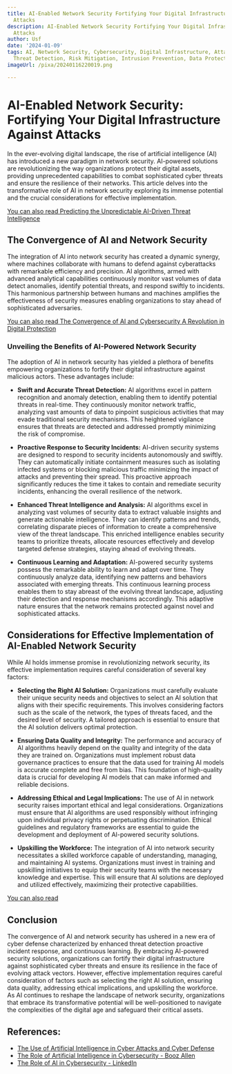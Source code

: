 ```yaml
---
title: AI-Enabled Network Security Fortifying Your Digital Infrastructure Against
  Attacks
description: AI-Enabled Network Security Fortifying Your Digital Infrastructure Against
  Attacks
author: Usf
date: '2024-01-09'
tags: AI, Network Security, Cybersecurity, Digital Infrastructure, Attack Prevention,
  Threat Detection, Risk Mitigation, Intrusion Prevention, Data Protection, Compliance
imageUrl: /pixa/20240116220019.png

---
```

# AI-Enabled Network Security: Fortifying Your  Digital Infrastructure Against Attacks

In the ever-evolving digital landscape, the rise of artificial intelligence (AI) has introduced a new paradigm  in network security. AI-powered  solutions are revolutionizing the way  organizations protect their  digital assets, providing unprecedented  capabilities to combat sophisticated cyber threats and ensure  the resilience of their networks. This  article delves into  the transformative role of AI in network security exploring  its immense potential  and the crucial considerations for effective implementation.

[You can also read Predicting the Unpredictable AI-Driven Threat Intelligence](Predicting%20the%20Unpredictable%20AI-Driven%20Threat%20Intelligence)


## The Convergence of  AI and Network Security

The integration of AI into network security has created a dynamic synergy, where machines collaborate with humans  to defend against cyberattacks  with  remarkable efficiency and precision. AI algorithms, armed with advanced analytical capabilities continuously monitor vast volumes of  data detect anomalies, identify potential threats, and  respond swiftly to incidents. This harmonious partnership between humans  and machines amplifies the effectiveness of security measures enabling organizations to stay ahead of sophisticated adversaries.

[You can also read The Convergence of AI and Cybersecurity  A Revolution in Digital Protection](The%20Convergence%20of%20AI%20and%20Cybersecurity%20A%20Revolution%20in%20Digital%20Protection)


### Unveiling  the Benefits of AI-Powered Network Security

The adoption of AI in network security has yielded a plethora of benefits empowering organizations to fortify their  digital infrastructure against malicious actors. These advantages include:

- **Swift and Accurate Threat Detection:** AI algorithms excel in pattern recognition and anomaly detection, enabling them to identify  potential threats in real-time. They continuously monitor network traffic, analyzing vast amounts of data to pinpoint suspicious activities that may evade traditional security mechanisms. This  heightened vigilance ensures that threats are detected and addressed  promptly minimizing the  risk of  compromise.

- **Proactive Response to Security Incidents:**  AI-driven  security systems are designed to respond to security incidents autonomously and  swiftly. They  can automatically initiate containment measures such as isolating infected systems or blocking malicious  traffic minimizing the impact of attacks and preventing their spread. This proactive approach  significantly reduces the time it takes to contain and remediate  security incidents, enhancing  the overall resilience of the network.

- **Enhanced Threat Intelligence and Analysis:**  AI algorithms excel in analyzing vast volumes of security data to extract valuable insights and generate actionable intelligence. They can identify patterns and trends, correlating disparate  pieces of information to create a comprehensive view of the threat landscape. This enriched  intelligence enables security teams to prioritize threats, allocate resources effectively and develop targeted defense strategies, staying ahead of evolving threats.

- **Continuous Learning  and Adaptation:** AI-powered  security systems possess the remarkable ability to learn and adapt over time. They continuously analyze data, identifying new patterns and behaviors associated with emerging threats. This continuous learning process enables them to stay  abreast of the evolving threat landscape, adjusting their detection and response mechanisms accordingly. This adaptive nature ensures that the network remains  protected against novel and sophisticated attacks.

## Considerations for Effective Implementation of  AI-Enabled  Network Security

While AI holds immense promise in revolutionizing network security, its effective implementation  requires careful consideration of several key factors:

- **Selecting the Right  AI Solution:** Organizations must carefully evaluate their unique security needs and objectives to select an AI solution that aligns with their  specific requirements. This  involves considering factors such as the scale of the  network, the types of  threats faced, and the desired  level of security. A tailored approach is essential to ensure that the AI solution delivers optimal protection.

- **Ensuring Data Quality and Integrity:** The performance and accuracy of AI  algorithms heavily depend on the quality and integrity of the data they are trained on. Organizations must implement robust data governance practices to ensure  that the data used for training AI models is accurate complete and free from  bias. This foundation of high-quality data is crucial  for developing AI models that can make informed and  reliable decisions.

- **Addressing Ethical and Legal Implications:**  The  use of AI in network security raises  important ethical and legal  considerations. Organizations must ensure that AI algorithms  are used responsibly without infringing upon individual privacy rights or perpetuating discrimination. Ethical guidelines and regulatory frameworks are essential  to guide the development  and deployment of AI-powered security  solutions.

- **Upskilling the Workforce:** The integration of AI into network security necessitates a skilled workforce capable of understanding, managing, and maintaining  AI systems. Organizations must invest in training and upskilling initiatives to equip  their security teams with the  necessary knowledge and  expertise. This will ensure that AI solutions are deployed and utilized effectively, maximizing  their protective capabilities.

[You can also read ]()


##  Conclusion

The convergence of AI and network security has ushered  in a  new era of cyber defense characterized by enhanced threat detection proactive incident response, and continuous learning. By embracing  AI-powered security solutions, organizations can  fortify their digital infrastructure against sophisticated cyber threats and ensure its resilience in the face of evolving attack vectors. However, effective implementation  requires  careful consideration of factors  such as selecting  the right AI solution, ensuring data quality,  addressing  ethical implications, and upskilling the workforce. As AI continues to reshape the landscape of  network security, organizations that embrace its transformative potential will  be well-positioned to navigate the complexities of the digital age and  safeguard their  critical assets.

## References:
- [The Use of Artificial Intelligence in Cyber Attacks and Cyber Defense](https://secureops.com/blog/ai-offense-defense/)
- [The Role of Artificial Intelligence in Cybersecurity - Booz Allen](https://www.boozallen.com/s/insight/publication/role-of-artificial-intelligence-in-cyber-security.html)
- [The Role of AI in Cybersecurity - LinkedIn](https://www.linkedin.com/pulse/role-ai-cybersecurity-trolleyesecurity)
